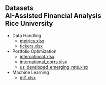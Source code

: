## Datasets<br>AI-Assisted Financial Analysis<br>Rice University


- Data Handling
  - [metrics.xlsx](https://www.dropbox.com/scl/fi/2x48zp2xxqt3nznt1yr3s/metrics.xlsx?rlkey=o1fyg9h7n4wh628age7fwqjga&dl=1)
  - [tickers.xlsx](https://www.dropbox.com/scl/fi/d8jfx5zml22p6wd6zsghk/tickers.xlsx?rlkey=k5t0xwmp087wq7rcrcsybx88x&dl=1)

- Portfolio Optimization
  - [international.xlsx](https://www.dropbox.com/scl/fi/n9xetoaasf7fpm7jh9qqb/international.xlsx?rlkey=15tuk93vvb3an0f2ddjxfltwa&dl=1)
  - [international_corrs.xlsx](https://www.dropbox.com/scl/fi/c096l6631jmoyvv5anepm/international_corrs.xlsx?rlkey=m5jykolrs466tj07aezn8ksji&dl=1)
  - [us_developed_emerging_rets.xlsx](https://www.dropbox.com/scl/fi/lu01rgk9n3wwxe1mmc6ke/us_developed_emerging_rets.xlsx?rlkey=myt5rgwtpt7uaie6vshdoj8d0&dl=1)

- Machine Learning 
  - [ml1.xlsx](https://www.dropbox.com/scl/fi/rqq35dn7vx9i07pr4n0us/ml1.xlsx?rlkey=ixr6wv1dufygr1cckrxvmrs55&dl=1)

